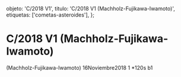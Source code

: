 
  objeto: 'C/2018 V1',
  titulo: 'C/2018 V1 (Machholz-Fujikawa-Iwamoto)',
  etiquetas: ['cometas-asteroides'],
};

# C/2018 V1 (Machholz-Fujikawa-Iwamoto)

<Imagen
  src="registro/c2018-v1_20181116_1_2018v1_20181116_i88.jpg"
  fecha="20181116"
/>

 (Machholz-Fujikawa-Iwamoto) 16Noviembre2018 1 *120s b1
